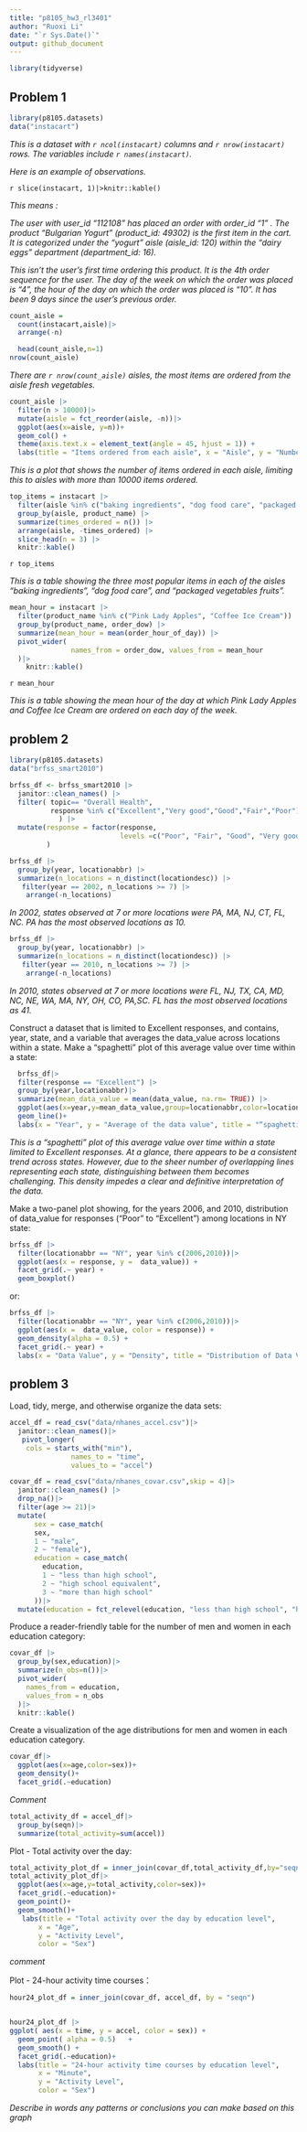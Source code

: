 ```yaml
---
title: "p8105_hw3_rl3401"
author: "Ruoxi Li"
date: "`r Sys.Date()`"
output: github_document
---
```

```r
library(tidyverse)
```


## Problem 1

```r
library(p8105.datasets)
data("instacart")
```

*This is a dataset with `r ncol(instacart)` columns and `r nrow(instacart)` rows. The variables include `r names(instacart)`.*

*Here is an example of observations.*

`r slice(instacart, 1)|>knitr::kable()`

*This means :*

*The user with user_id "112108" has placed an order with order_id "1" . The product "Bulgarian Yogurt" (product_id: 49302) is the first item in the cart. It is categorized under the "yogurt" aisle (aisle_id: 120) within the "dairy eggs" department (department_id: 16).*

*This isn't the user's first time ordering this product. It is the 4th order sequence for the user. The day of the week on which the order was placed is "4", the hour of the day on which the order was placed is "10". It has been 9 days since the user's previous order.*

```r
count_aisle = 
  count(instacart,aisle)|>
  arrange(-n)

  head(count_aisle,n=1)
nrow(count_aisle)
```

*There are `r nrow(count_aisle)` aisles, the most items are ordered from the aisle fresh vegetables.*

```r
count_aisle |>
  filter(n > 10000)|>
  mutate(aisle = fct_reorder(aisle, -n))|>
  ggplot(aes(x=aisle, y=n))+ 
  geom_col() +
  theme(axis.text.x = element_text(angle = 45, hjust = 1)) +
  labs(title = "Items ordered from each aisle", x = "Aisle", y = "Number of items")
```

*This is a plot that shows the number of items ordered in each aisle, limiting this to aisles with more than 10000 items ordered.*

```r
top_items = instacart |>
  filter(aisle %in% c("baking ingredients", "dog food care", "packaged vegetables fruits")) |>
  group_by(aisle, product_name) |>
  summarize(times_ordered = n()) |>
  arrange(aisle, -times_ordered) |>
  slice_head(n = 3) |>
  knitr::kable()
``` 

`r top_items`

*This is a table showing the three most popular items in each of the aisles “baking ingredients”, “dog food care”, and “packaged vegetables fruits”.*

```r
mean_hour = instacart |>
  filter(product_name %in% c("Pink Lady Apples", "Coffee Ice Cream")) |>
  group_by(product_name, order_dow) |>
  summarize(mean_hour = mean(order_hour_of_day)) |>
  pivot_wider(
               names_from = order_dow, values_from = mean_hour
  )|>
    knitr::kable()
```

`r mean_hour`

*This is a table showing the mean hour of the day at which Pink Lady Apples and Coffee Ice Cream are ordered on each day of the week.*


## problem 2

```r
library(p8105.datasets)
data("brfss_smart2010") 
```

```r
brfss_df <- brfss_smart2010 |>
  janitor::clean_names() |>
  filter( topic== "Overall Health",
          response %in% c("Excellent","Very good","Good","Fair","Poor")
            ) |>
  mutate(response = factor(response, 
                           levels =c("Poor", "Fair", "Good", "Very good", "Excellent"))
         )
```


```r
brfss_df |>
  group_by(year, locationabbr) |>
  summarize(n_locations = n_distinct(locationdesc)) |>
   filter(year == 2002, n_locations >= 7) |>
    arrange(-n_locations)
```

*In 2002, states observed at 7 or more locations were PA, MA, NJ, CT, FL, NC. PA has the most observed locations as 10.*

```r
brfss_df |>
  group_by(year, locationabbr) |>
  summarize(n_locations = n_distinct(locationdesc)) |>
   filter(year == 2010, n_locations >= 7) |>
    arrange(-n_locations)
```

*In 2010, states observed at 7 or more locations were FL, NJ, TX, CA, MD, NC, NE, WA, MA, NY, OH, CO, PA,SC. FL has the most observed locations as 41.*

Construct a dataset that is limited to Excellent responses, and contains, year, state, and a variable that averages the data_value across locations within a state. Make a “spaghetti” plot of this average value over time within a state:

```r
  brfss_df|>
  filter(response == "Excellent") |>
  group_by(year,locationabbr)|>
  summarize(mean_data_value = mean(data_value, na.rm= TRUE)) |>    
  ggplot(aes(x=year,y=mean_data_value,group=locationabbr,color=locationabbr))+
  geom_line()+
  labs(x = "Year", y = "Average of the data value", title = "“spaghetti” plot of this average value over time within a state ")
```

*This is a “spaghetti” plot of this average value over time within a state limited to Excellent responses. At a glance, there appears to be a consistent trend across states. However, due to the sheer number of overlapping lines representing each state, distinguishing between them becomes challenging. This density impedes a clear and definitive interpretation of the data.*

Make a two-panel plot showing, for the years 2006, and 2010, distribution of data_value for responses (“Poor” to “Excellent”) among locations in NY state:

```r
brfss_df |>
  filter(locationabbr == "NY", year %in% c(2006,2010))|>
  ggplot(aes(x = response, y =  data_value)) +
  facet_grid(.~ year) +
  geom_boxplot()
```

or:

```r
brfss_df |>
  filter(locationabbr == "NY", year %in% c(2006,2010))|>
  ggplot(aes(x =  data_value, color = response)) +
  geom_density(alpha = 0.5) +
  facet_grid(.~ year) +
  labs(x = "Data Value", y = "Density", title = "Distribution of Data Value by Year in NY State") 
```

## problem 3

Load, tidy, merge, and otherwise organize the data sets:

```r
accel_df = read_csv("data/nhanes_accel.csv")|>
  janitor::clean_names()|>
   pivot_longer(
    cols = starts_with("min"),
               names_to = "time",
               values_to = "accel")

covar_df = read_csv("data/nhanes_covar.csv",skip = 4)|>
  janitor::clean_names() |>
  drop_na()|>
  filter(age >= 21)|>
  mutate(
      sex = case_match(
      sex,
      1 ~ "male",
      2 ~ "female"),
      education = case_match(
        education,
        1 ~ "less than high school",
        2 ~ "high school equivalent",
        3 ~ "more than high school"
      ))|>
  mutate(education = fct_relevel(education, "less than high school", "high school equivalent", "more than high school"))

```

Produce a reader-friendly table for the number of men and women in each education category:

```r
covar_df |>
  group_by(sex,education)|>
  summarize(n_obs=n())|>
  pivot_wider(
    names_from = education,
    values_from = n_obs
  )|>
  knitr::kable()
```

Create a visualization of the age distributions for men and women in each education category. 

```r
covar_df|>
  ggplot(aes(x=age,color=sex))+
  geom_density()+
  facet_grid(.~education)
```

*Comment*

```r
total_activity_df = accel_df|>
  group_by(seqn)|>
  summarize(total_activity=sum(accel))
```

Plot - Total activity over the day:

```r
total_activity_plot_df = inner_join(covar_df,total_activity_df,by="seqn") 
total_activity_plot_df|>
  ggplot(aes(x=age,y=total_activity,color=sex))+
  facet_grid(.~education)+
  geom_point()+
  geom_smooth()+
   labs(title = "Total activity over the day by education level",
       x = "Age",
       y = "Activity Level",
       color = "Sex") 
```

*comment*

Plot - 24-hour activity time courses：

```r

hour24_plot_df = inner_join(covar_df, accel_df, by = "seqn")


hour24_plot_df |>
ggplot( aes(x = time, y = accel, color = sex)) +
  geom_point( alpha = 0.5)   +
  geom_smooth() +
  facet_grid(.~education)+
  labs(title = "24-hour activity time courses by education level",
       x = "Minute",
       y = "Activity Level",
       color = "Sex") 
```

*Describe in words any patterns or conclusions you can make based on this graph*
